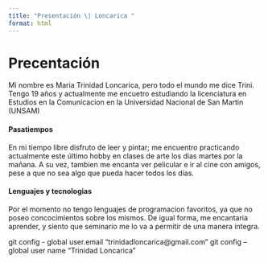 ```yaml
---
title: "Presentación \| Loncarica "
format: html
---
```


## 

# **Precentación**

Mi nombre es Maria Trinidad Loncarica, pero todo el mundo me dice Trini. Tengo 19 años y actualmente me encuetro estudiando la licenciatura en Estudios en la Comunicacion en la Universidad Nacional de San Martin (UNSAM)

#### Pasatiempos

En mi tiempo libre disfruto de leer y pintar; me encuentro practicando actualmente este último hobby en clases de arte los dias martes por la mañana. A su vez, tambien me encanta ver pelicular e ir al cine con amigos, pese a que no sea algo que pueda hacer todos los días.

#### Lenguajes y tecnologias

Por el momento no tengo lenguajes de programacion favoritos, ya que no poseo concocimientos sobre los mismos. De igual forma, me encantaria aprender, y siento que seminario me lo va a permitir de una manera integra.

git config - global user.email "trinidadloncarica\@gmail.com" git config --global user name "Trinidad Loncarica"
